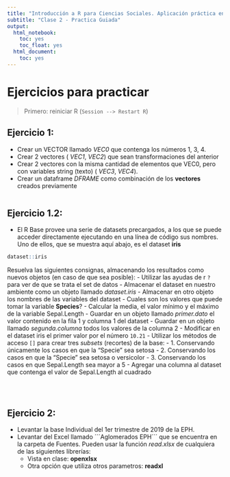 ```yaml
---
title: "Introducción a R para Ciencias Sociales. Aplicación práctica en la EPH"
subtitle: "Clase 2 - Practica Guiada"
output:
  html_notebook:
    toc: yes
    toc_float: yes
  html_document:
    toc: yes
---
```


# Ejercicios para practicar

> Primero: reiniciar R (`Session --> Restart R`)



## Ejercicio 1: 
- Crear un VECTOR llamado _VEC0_ que contenga los números 1, 3, 4.
- Crear 2 vectores ( _VEC1_, _VEC2_) que sean transformaciones del anterior
- Crear 2 vectores con la misma cantidad de elementos que VEC0, pero con variables string (texto) ( _VEC3_, _VEC4_).
- Crear un dataframe _DFRAME_ como combinación de  los __vectores__ creados previamente
```r

```

## Ejercicio 1.2: 
- El R Base provee una serie de datasets precargados, a los que se puede acceder directamente ejecutando en una línea de código sus nombres. Uno de ellos, que se muestra aquí abajo, es el dataset **iris**
```r
dataset::iris
```

 Resuelva las siguientes consignas, almacenando los resultados como nuevos objetos (en caso de que sea posible):
 - Utilizar las ayudas de r ```?``` para ver de que se trata el set de datos
 - Almacenar el dataset en nuestro ambiente como un objeto llamado *dataset.iris*
 - Almacenar en otro objeto los nombres de las variables del dataset
 - Cuales son los valores que puede tomar la variable **Species**?
 - Calcular la media, el valor mínimo y el máximo de la variable Sepal.Length 
 - Guardar en un objeto llamado *primer.dato* el valor contenido en la fila 1 y columna 1 del dataset 
 - Guardar en un objeto llamado *segunda.columna* todos los valores de la columna 2
 - Modificar en el dataset iris el primer valor por el número ```10.21```
 - Utilizar los métodos de acceso ```[]``` para crear tres *subsets* (recortes) de la base:
    - 1. Conservando únicamente los casos en que la "Specie" sea setosa
    - 2. Conservando los casos en que la "Specie" sea setosa o versicolor
    - 3. Conservando los casos en que Sepal.Length sea mayor a 5
 - Agregar una columna al dataset que contenga el valor de Sepal.Length al cuadrado
 
```r

```


<br>

## Ejercicio 2:
- Levantar la base Individual del 1er trimestre de 2019 de la EPH.
- Levantar del Excel llamado ´´´Aglomerados EPH´´´ que se encuentra en la carpeta de Fuentes.  Pueden usar la función _read.xlsx_ de cualquiera de las siguientes librerías:
    - Vista en clase: __openxlsx__ 
    - Otra opción que utiliza otros parametros: __readxl__
```r

```

